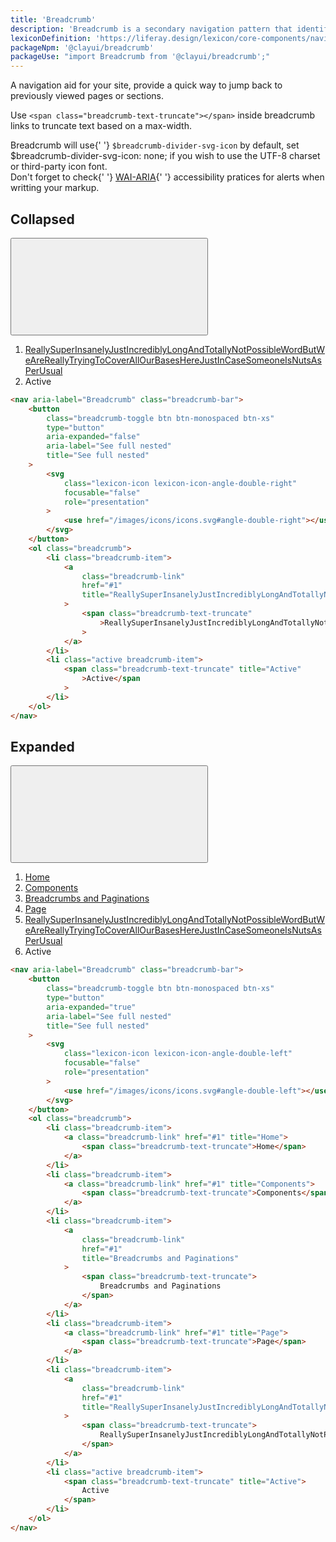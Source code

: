 ```yaml
---
title: 'Breadcrumb'
description: 'Breadcrumb is a secondary navigation pattern that identifies the page position inside a hierarchy.'
lexiconDefinition: 'https://liferay.design/lexicon/core-components/navigation/breadcrumb/'
packageNpm: '@clayui/breadcrumb'
packageUse: "import Breadcrumb from '@clayui/breadcrumb';"
---
```


A navigation aid for your site, provide a quick way to jump back to previously viewed pages or sections.

Use `<span class="breadcrumb-text-truncate"></span>` inside breadcrumb links to truncate text based on a max-width.

<div className="clay-site-alert alert alert-warning">
	Breadcrumb will use{' '}
	<code className="gatsby-code-text">$breadcrumb-divider-svg-icon</code> by
	default, set $breadcrumb-divider-svg-icon: none; if you wish to use the
	UTF-8 charset or third-party icon font.
</div>

<div className="clay-site-alert alert alert-warning">
	Don't forget to check{' '}
	<a href="https://www.w3.org/TR/wai-aria-practices/#breadcrumb">WAI-ARIA</a>{' '}
	accessibility pratices for alerts when writting your markup.
</div>

## Collapsed

<div className="sheet-example">
	<nav aria-label="Breadcrumb" class="breadcrumb-bar">
		<button
			class="breadcrumb-toggle btn btn-monospaced btn-xs"
			type="button"
			aria-expanded="false"
			aria-label="See full nested"
			title="See full nested"
		>
			<svg
				className="lexicon-icon lexicon-icon-angle-double-right"
				focusable="false"
				role="presentation"
			>
				<use href="/images/icons/icons.svg#angle-double-right"></use>
			</svg>
		</button>
		<ol className="breadcrumb">
			<li className="breadcrumb-item">
				<a
					className="breadcrumb-link"
					href="#1"
					title="ReallySuperInsanelyJustIncrediblyLongAndTotallyNotPossibleWordButWeAreReallyTryingToCoverAllOurBasesHereJustInCaseSomeoneIsNutsAsPerUsual"
				>
					<span className="breadcrumb-text-truncate">
						ReallySuperInsanelyJustIncrediblyLongAndTotallyNotPossibleWordButWeAreReallyTryingToCoverAllOurBasesHereJustInCaseSomeoneIsNutsAsPerUsual
					</span>
				</a>
			</li>
			<li className="active breadcrumb-item">
				<span className="breadcrumb-text-truncate" title="Active">
					Active
				</span>
			</li>
		</ol>
	</nav>
</div>

```html
<nav aria-label="Breadcrumb" class="breadcrumb-bar">
	<button
		class="breadcrumb-toggle btn btn-monospaced btn-xs"
		type="button"
		aria-expanded="false"
		aria-label="See full nested"
		title="See full nested"
	>
		<svg
			class="lexicon-icon lexicon-icon-angle-double-right"
			focusable="false"
			role="presentation"
		>
			<use href="/images/icons/icons.svg#angle-double-right"></use>
		</svg>
	</button>
	<ol class="breadcrumb">
		<li class="breadcrumb-item">
			<a
				class="breadcrumb-link"
				href="#1"
				title="ReallySuperInsanelyJustIncrediblyLongAndTotallyNotPossibleWordButWeAreReallyTryingToCoverAllOurBasesHereJustInCaseSomeoneIsNutsAsPerUsual"
			>
				<span class="breadcrumb-text-truncate"
					>ReallySuperInsanelyJustIncrediblyLongAndTotallyNotPossibleWordButWeAreReallyTryingToCoverAllOurBasesHereJustInCaseSomeoneIsNutsAsPerUsual</span
				>
			</a>
		</li>
		<li class="active breadcrumb-item">
			<span class="breadcrumb-text-truncate" title="Active"
				>Active</span
			>
		</li>
	</ol>
</nav>
```

## Expanded

<div className="sheet-example">
	<nav aria-label="Breadcrumb" class="breadcrumb-bar">
		<button
			class="breadcrumb-toggle btn btn-monospaced btn-xs"
			type="button"
			aria-expanded="true"
			aria-label="See full nested"
			title="See full nested"
		>
			<svg
				className="lexicon-icon lexicon-icon-angle-double-left"
				focusable="false"
				role="presentation"
			>
				<use href="/images/icons/icons.svg#angle-double-left"></use>
			</svg>
		</button>
		<ol className="breadcrumb">
			<li className="breadcrumb-item">
				<a className="breadcrumb-link" href="#1" title="Home">
					<span className="breadcrumb-text-truncate">Home</span>
				</a>
			</li>
			<li className="breadcrumb-item">
				<a className="breadcrumb-link" href="#1" title="Components">
					<span className="breadcrumb-text-truncate">Components</span>
				</a>
			</li>
			<li className="breadcrumb-item">
				<a
					className="breadcrumb-link"
					href="#1"
					title="Breadcrumbs and Paginations"
				>
					<span className="breadcrumb-text-truncate">
						Breadcrumbs and Paginations
					</span>
				</a>
			</li>
			<li className="breadcrumb-item">
				<a className="breadcrumb-link" href="#1" title="Page">
					<span className="breadcrumb-text-truncate">Page</span>
				</a>
			</li>
			<li className="breadcrumb-item">
				<a
					className="breadcrumb-link"
					href="#1"
					title="ReallySuperInsanelyJustIncrediblyLongAndTotallyNotPossibleWordButWeAreReallyTryingToCoverAllOurBasesHereJustInCaseSomeoneIsNutsAsPerUsual"
				>
					<span className="breadcrumb-text-truncate">
						ReallySuperInsanelyJustIncrediblyLongAndTotallyNotPossibleWordButWeAreReallyTryingToCoverAllOurBasesHereJustInCaseSomeoneIsNutsAsPerUsual
					</span>
				</a>
			</li>
			<li className="active breadcrumb-item">
				<span className="breadcrumb-text-truncate" title="Active">
					Active
				</span>
			</li>
		</ol>
	</nav>
</div>

```html
<nav aria-label="Breadcrumb" class="breadcrumb-bar">
	<button
		class="breadcrumb-toggle btn btn-monospaced btn-xs"
		type="button"
		aria-expanded="true"
		aria-label="See full nested"
		title="See full nested"
	>
		<svg
			class="lexicon-icon lexicon-icon-angle-double-left"
			focusable="false"
			role="presentation"
		>
			<use href="/images/icons/icons.svg#angle-double-left"></use>
		</svg>
	</button>
	<ol class="breadcrumb">
		<li class="breadcrumb-item">
			<a class="breadcrumb-link" href="#1" title="Home">
				<span class="breadcrumb-text-truncate">Home</span>
			</a>
		</li>
		<li class="breadcrumb-item">
			<a class="breadcrumb-link" href="#1" title="Components">
				<span class="breadcrumb-text-truncate">Components</span>
			</a>
		</li>
		<li class="breadcrumb-item">
			<a
				class="breadcrumb-link"
				href="#1"
				title="Breadcrumbs and Paginations"
			>
				<span class="breadcrumb-text-truncate">
					Breadcrumbs and Paginations
				</span>
			</a>
		</li>
		<li class="breadcrumb-item">
			<a class="breadcrumb-link" href="#1" title="Page">
				<span class="breadcrumb-text-truncate">Page</span>
			</a>
		</li>
		<li class="breadcrumb-item">
			<a
				class="breadcrumb-link"
				href="#1"
				title="ReallySuperInsanelyJustIncrediblyLongAndTotallyNotPossibleWordButWeAreReallyTryingToCoverAllOurBasesHereJustInCaseSomeoneIsNutsAsPerUsual"
			>
				<span class="breadcrumb-text-truncate">
					ReallySuperInsanelyJustIncrediblyLongAndTotallyNotPossibleWordButWeAreReallyTryingToCoverAllOurBasesHereJustInCaseSomeoneIsNutsAsPerUsual
				</span>
			</a>
		</li>
		<li class="active breadcrumb-item">
			<span class="breadcrumb-text-truncate" title="Active">
				Active
			</span>
		</li>
	</ol>
</nav>
```
